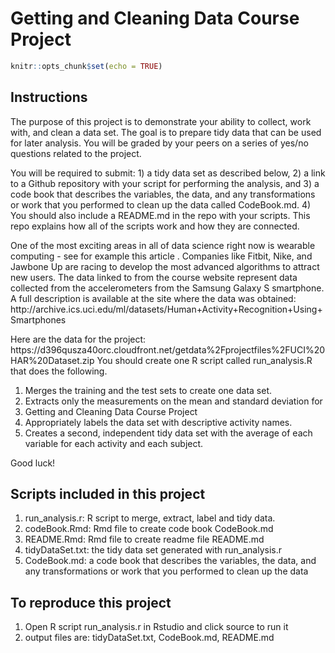 # Getting and Cleaning Data Course Project

```r
knitr::opts_chunk$set(echo = TRUE)
```

## Instructions

The purpose of this project is to demonstrate your ability to collect, work with, and clean a data set. The goal is to prepare tidy data that can be used for later analysis. You will be graded by your peers on a series of yes/no questions related to the project. 

You will be required to submit: 
1) a tidy data set as described below, 
2) a link to a Github repository with your script for performing the analysis, and 
3) a code book that describes the variables, the data, and any transformations or work that you performed to clean up the data called CodeBook.md. 
4) You should also include a README.md in the repo with your scripts. This repo explains how all of the scripts work and how they are connected.

One of the most exciting areas in all of data science right now is wearable computing - see for example this article . Companies like Fitbit, Nike, and Jawbone Up are racing to develop the most advanced algorithms to attract new users. The data linked to from the course website represent data collected from the accelerometers from the Samsung Galaxy S smartphone. A full description is available at the site where the data was obtained:
http://archive.ics.uci.edu/ml/datasets/Human+Activity+Recognition+Using+Smartphones 

Here are the data for the project:
https://d396qusza40orc.cloudfront.net/getdata%2Fprojectfiles%2FUCI%20HAR%20Dataset.zip 
You should create one R script called run_analysis.R that does the following. 

1. Merges the training and the test sets to create one data set.
2. Extracts only the measurements on the mean and standard deviation for 
3. Getting and Cleaning Data Course Project
4. Appropriately labels the data set with descriptive activity names.
5. Creates a second, independent tidy data set with the average of each variable for each activity and each subject.

Good luck!


## Scripts included in this project

1. run_analysis.r: R script to merge, extract, label and tidy data.
2. codeBook.Rmd: Rmd file to create code book CodeBook.md
3. README.Rmd: Rmd file to create readme file README.md
4. tidyDataSet.txt: the tidy data set generated with run_analysis.r
5. CodeBook.md: a code book that describes the variables, the data, and any transformations or work that you performed to clean up the data 


## To reproduce this project

1. Open R script run_analysis.r in Rstudio and click source to run it
2. output files are: tidyDataSet.txt, CodeBook.md, README.md

